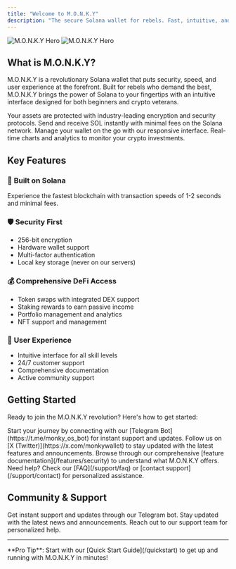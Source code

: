 ```yaml
---
title: "Welcome to M.O.N.K.Y"
description: "The secure Solana wallet for rebels. Fast, intuitive, and designed for the modern crypto user."
---
```


<img
  className="block dark:hidden"
  src="/images/monky-hero.png"
  alt="M.O.N.K.Y Hero"
/>
<img
  className="hidden dark:block"
  src="/images/monky-hero.png"
  alt="M.O.N.K.Y Hero"
/>

## What is M.O.N.K.Y?

M.O.N.K.Y is a revolutionary Solana wallet that puts security, speed, and user experience at the forefront. Built for rebels who demand the best, M.O.N.K.Y brings the power of Solana to your fingertips with an intuitive interface designed for both beginners and crypto veterans.

<CardGroup cols={2}>
  <Card
    title="🔒 Military-Grade Security"
    icon="shield-check"
    href="/features/security"
  >
    Your assets are protected with industry-leading encryption and security protocols.
  </Card>
  <Card
    title="⚡ Lightning Fast"
    icon="bolt"
    href="/features/transactions"
  >
    Send and receive SOL instantly with minimal fees on the Solana network.
  </Card>
  <Card
    title="📱 Mobile Optimized"
    icon="mobile"
    href="/guides/wallet-setup"
  >
    Manage your wallet on the go with our responsive interface.
  </Card>
  <Card
    title="📈 Portfolio Tracking"
    icon="chart-line"
    href="/features/portfolio"
  >
    Real-time charts and analytics to monitor your crypto investments.
  </Card>
</CardGroup>

## Key Features

### 🚀 **Built on Solana**
Experience the fastest blockchain with transaction speeds of 1-2 seconds and minimal fees.

### 🛡️ **Security First**
- 256-bit encryption
- Hardware wallet support
- Multi-factor authentication
- Local key storage (never on our servers)

### 💰 **Comprehensive DeFi Access**
- Token swaps with integrated DEX support
- Staking rewards to earn passive income
- Portfolio management and analytics
- NFT support and management

### 🌟 **User Experience**
- Intuitive interface for all skill levels
- 24/7 customer support
- Comprehensive documentation
- Active community support

## Getting Started

Ready to join the M.O.N.K.Y revolution? Here's how to get started:

<Steps>
  <Step title="Connect with Our Bot">
    Start your journey by connecting with our [Telegram Bot](https://t.me/monky_os_bot) for instant support and updates.
  </Step>
  <Step title="Join the Community">
    Follow us on [X (Twitter)](https://x.com/monkywallet) to stay updated with the latest features and announcements.
  </Step>
  <Step title="Explore Features">
    Browse through our comprehensive [feature documentation](/features/security) to understand what M.O.N.K.Y offers.
  </Step>
  <Step title="Get Support">
    Need help? Check our [FAQ](/support/faq) or [contact support](/support/contact) for personalized assistance.
  </Step>
</Steps>

## Community & Support

<CardGroup cols={3}>
  <Card
    title="Telegram Bot"
    icon="telegram"
    href="https://t.me/monky_os_bot"
  >
    Get instant support and updates through our Telegram bot.
  </Card>
  <Card
    title="Follow on X"
    icon="x-twitter"
    href="https://x.com/monkywallet"
  >
    Stay updated with the latest news and announcements.
  </Card>
  <Card
    title="Email Support"
    icon="envelope"
    href="mailto:support@monkywallet.com"
  >
    Reach out to our support team for personalized help.
  </Card>
</CardGroup>

---

<Tip>
**Pro Tip**: Start with our [Quick Start Guide](/quickstart) to get up and running with M.O.N.K.Y in minutes!
</Tip>